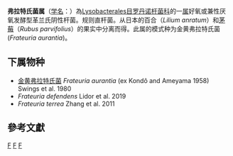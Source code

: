 {{Automatic taxobox
| taxon = Frateuria
| authority = Swings ''et al.''，1980
| type species = 金黄弗拉特氏菌<br>''Frateuria aurantia''
| type species authority = (ex Kondô and Ameyama 1958) Swings ''et al.'', 1980
}}
'''弗拉特氏菌属'''（[[学名|学名]]：{{lang|la|''Frateuria''}}）為[[Lysobacterales目|Lysobacterales目]][[罗丹诺杆菌科|罗丹诺杆菌科]]的一[[属|属]]好氧或兼性厌氧发酵型革兰氏阴性杆菌。规则直杆菌。从日本的百合（''Lilium anratum''）和[[茅莓|茅莓]]（''Rubus parvifolius''）的果实中分离而得。此属的模式种为金黄弗拉特氏菌(''Frateuria aurantia'')。

==下属物种==
* [[金黄弗拉特氏菌|金黄弗拉特氏菌]] ''Frateuria aurantia'' (ex Kondô and Ameyama 1958) Swings et al. 1980
* ''Frateuria defendens'' Lidor et al. 2019
* ''Frateuria terrea'' Zhang et al. 2011

==參考文獻==
{{reflist}}

{{taxonbar}}

[[Category:革兰氏阴性菌|F]]
[[Category:_罗丹诺杆菌科|F]]
[[Category:1980年描述的分类群|F]]